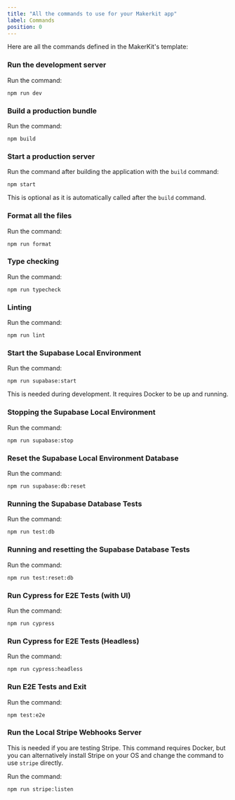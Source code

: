 ```yaml
---
title: "All the commands to use for your Makerkit app"
label: Commands
position: 0
---
```


Here are all the commands defined in the MakerKit's template:

### Run the development server

Run the command:

```
npm run dev
```

### Build a production bundle

Run the command:

```
npm build
```

### Start a production server

Run the command after building the application with the `build` command:

```
npm start
```

This is optional as it is automatically called after the `build` command.

### Format all the files

Run the command:

```
npm run format
```

### Type checking

Run the command:

```
npm run typecheck
```

### Linting

Run the command:

```
npm run lint
```

### Start the Supabase Local Environment

Run the command:

```
npm run supabase:start
```

This is needed during development. It requires Docker to be up and running.

### Stopping the Supabase Local Environment

Run the command:

```
npm run supabase:stop
```

### Reset the Supabase Local Environment Database

Run the command:

```
npm run supabase:db:reset
```

### Running the Supabase Database Tests

Run the command:

```
npm run test:db
```

### Running and resetting the Supabase Database Tests

Run the command:

```
npm run test:reset:db
```

### Run Cypress for E2E Tests (with UI)

Run the command:

```
npm run cypress
```

### Run Cypress for E2E Tests (Headless)

Run the command:

```
npm run cypress:headless
```

### Run E2E Tests and Exit

Run the command:

```
npm test:e2e
```

### Run the Local Stripe Webhooks Server

This is needed if you are testing Stripe. This command requires Docker, but you can alternatively install Stripe on your OS and change the command to use `stripe` directly.

Run the command:

```
npm run stripe:listen
```